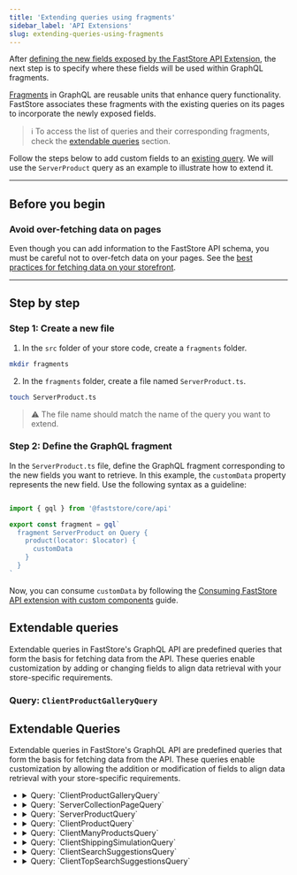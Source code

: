 ```yaml
---
title: 'Extending queries using fragments'
sidebar_label: 'API Extensions'
slug: extending-queries-using-fragments
---
```


After [defining the new fields exposed by the FastStore API Extension](https://developers.vtex.com/docs/guides/faststore/api-extensions-extending-api-schema), the next step is to specify where these fields will be used within GraphQL fragments.

[Fragments](https://graphql.org/learn/queries/#fragments) in GraphQL are reusable units that enhance query functionality. FastStore associates these fragments with the existing queries on its pages to incorporate the newly exposed fields.

> ℹ️ To access the list of queries and their corresponding fragments, check the [extendable queries](https://developers.vtex.com/docs/guides/faststore/api-extensions-extending-queries-using-fragments) section.

Follow the steps below to add custom fields to an [existing query](https://developers.vtex.com/docs/guides/faststore/api-extensions-extending-queries-using-fragments#extendable-queries). We will use the `ServerProduct` query as an example to illustrate how to extend it.

---
## Before you begin

### Avoid over-fetching data on pages
 
Even though you can add information to the FastStore API schema, you must be careful not to over-fetch data on your pages. See the [best practices for fetching data on your storefront](https://developers.vtex.com/docs/guides/faststore/api-extensions-overview#best-practices-for-fetching-data).

---

## Step by step

### Step 1: Create a new file

1. In the `src` folder of your store code, create a `fragments` folder.

  ```bash
  mkdir fragments
```

2. In the `fragments` folder, create a file named `ServerProduct.ts`. 

  ```bash
  touch ServerProduct.ts
  ```

> ⚠️ The file name should match the name of the query you want to extend.

### Step 2: Define the GraphQL fragment

In the `ServerProduct.ts` file, define the GraphQL fragment corresponding to the new fields you want to retrieve. In this example, the `customData` property represents the new field. Use the following syntax as a guideline:

```ts src/fragments/ServerProduct.ts

import { gql } from '@faststore/core/api'

export const fragment = gql`
  fragment ServerProduct on Query {
    product(locator: $locator) {
      customData
    }
  }
`
```
Now, you can consume `customData` by following the [Consuming FastStore API extension with custom components](https://developers.vtex.com/docs/guides/faststore/api-extensions/consuming-api-extensions) guide.

## Extendable queries

Extendable queries in FastStore's GraphQL API are predefined queries that form the basis for fetching data from the API. 
These queries enable customization by adding or changing fields to align data retrieval with your store-specific requirements.


### Query: `ClientProductGalleryQuery`

## Extendable Queries

Extendable queries in FastStore's GraphQL API are predefined queries that form the basis for fetching data from the API.
These queries enable customization by allowing the addition or modification of fields to align data retrieval with your store-specific requirements.

<ul>
<li>
<details>
<summary>Query: `ClientProductGalleryQuery`</summary>
<table>
  <td>ClientProductGallery</td>
  <td>Client</td>
  <td>search</td>
  <td>PLP</td>
  <td>
    In the hook `useProductGalleryQuery()` from the `ProductListingPage` (`PLP`) and `Search` Pages.
  </td>
  <td>
    Products totalCount from [StorePageInfo](https://v1.faststore.dev/reference/api/objects#storepageinfo), and facets ([StoreFacet](https://v1.faststore.dev/reference/api/objects#storefacet)) from
    [StoreSearchResult](https://v1.faststore.dev/reference/api/objects#storesearchresult).
  </td>
  <td>
    Frontend data from the `useSearch()` and `useLocalizedVariables()`
    hooks, the latter uses `useSession()`.
  </td>
</table>
<br />

### How to consume it

    Use the `usePage()` hook when you have a single section that is used in more than one type of page.
    ```ts copy
    import { usePage } from "@faststore/core"

    const context = usePage()
    ```
    This hook returns one of the following types as context: `PDPContext`, `PLPContext`, or `SearchPageContext`, and you can decide how to handle it depending on the page that will use this hook by passing the types as generics.
    
    ```ts copy
    import { usePage } from "@faststore/core"

    const context = usePage<PLPContext | SearchPageContext>()
    ```
</details>
</li>
<li>
<details>
<summary>Query: `ServerCollectionPageQuery`</summary>
<table>
  <td>ServerCollectionPage</td>
  <td>Server</td>
  <td>collection</td>
  <td>PLP</td>
  <td>In the function `getStaticProps()` from `PLP`.</td>
  <td>
    seo, breadcrumbList and meta data from the collection ([StoreCollection](https://v1.faststore.dev/reference/api/objects#storecollection)).
  </td>
  <td>Collection `slug` that comes from URL.</td>
</table>
<br />

### How to consume it

    Use the `usePLP()` hook when integrating your section with a Product Listing Page (PLP).
    ```ts copy
    import { usePLP } from "@faststore/core"

    const context = usePLP()
    ```
</details>
</li>
<li>
<details>
<summary>Query: `ServerProductQuery`</summary>
<table>
  <td>ServerProduct</td>
  <td>Server</td>
  <td>product</td>
  <td>PDP</td>
  <td>In the function `getStaticProps()` from `PDP`.</td>
  <td>General product data from [StoreProduct](https://v1.faststore.dev/reference/api/objects#storeproduct).</td>
  <td>The `locator` with `slug` key/value.</td>
</table>
<br />

### How to consume it

    `usePDP()`: Use this hook when integrating your section with a Product Detail Page (PDP).

    ```ts copy
      import { usePDP } from "@faststore/core"

      const context = usePDP()
    ```
</details>
</li>
<li>
<details>
<summary>Query: `ClientProductQuery`</summary>
<table>
  <td>ClientProduct</td>
  <td>Client</td>
  <td>product</td>
  <td>PDP</td>
  <td>In the hook `useProductQuery()` from `PDP`.</td>
  <td>
    General product data from [StoreProduct](https://v1.faststore.dev/reference/api/objects#storeproduct) to update product data inside
    `PDP` (product coming from `ServerProductQuery` as fallback).
  </td>
  <td>
    Frontend data from the `useSession()` hook in the locator array with
    `id`, `channel`, `locale` as key/values.
  </td>
</table>
<br />

### How to consume it

    `usePDP()`: Use this hook when integrating your section with a Product Detail Page (PDP).

    ```ts copy
      import { usePDP } from "@faststore/core"

      const context = usePDP()
    ```
</details>
</li>
<li>
<details>
<summary>Query: `ClientManyProductsQuery`</summary>
<table>
  <td>ClientManyProducts</td>
  <td>Client</td>
  <td>search</td>
  <td>
    `PLP`, `Search Page`, and pages that use `ProductShelf`, and `ProductTiles` components.
  </td>
  <td>
    - In the hook `usePageProductsQuery()` from `PLP` and `Search Page`.
    <br />
    - In the hook `useProductsPrefetch()` to prefetch the previous (prev)
    and next (next) page from the current `PLP` or `Search Page`.
    <br />
    - In the hook `useProductsQuery()`, in `ProductShelf`, `ProductTiles`
    components, that can be used on multiple pages.
    <br />
  </td>
  <td>
    General products data ([StoreProduct](https://v1.faststore.dev/reference/api/objects#storeproduct)) with the `totalCount` from [StorePageInfo](https://v1.faststore.dev/reference/api/objects#storepageinfo).
  </td>
  <td>
    Frontend data from the `useLocalizedVariables()` and `useSession()` hooks.
  </td>
</table>
<br />

### How to consume it

    Use the `usePage()` hook when you have a single section that is used in more than one type of page.
    ```ts copy
    import { usePage } from "@faststore/core"

    const context = usePage()
    ```
    This hook returns one of the following types as context: `PDPContext`, `PLPContext`, or `SearchPageContext`, and you can decide how to handle it depending on the page that will use this hook by passing the types as generics.
    
    ```ts copy
    import { usePage } from "@faststore/core"

    const context = usePage<PLPContext | SearchPageContext>()
    ```
</details>
</li>
<li>
<details>
<summary>Query: `ClientShippingSimulationQuery`</summary>
<table>
  <td>ClientShippingSimulation</td>
  <td>Client</td>
  <td>shipping</td>
  <td>PDP</td>
  <td>In the `ShippingSimulation` component.</td>
  <td>
    General shipping simulation data with the `address` and `logisticsInfo`.
  </td>
  <td>
    Frontend `country`, and `postalCode` from `useSession()` hook, and the `items` Array of `IShippingItem` (`id`, `quantity`, and `seller`).
  </td>
</table>
<br />

### How to consume it

    You can use the experimental `useShippingSimulation_unstable()` hook, or the `getShippingSimulation_unstable()` function to retrieve shipping data in Overridable (custom) components.
</details>
</li>
<li>
<details>
<summary>Query: `ClientSearchSuggestionsQuery`</summary>
<table>
  <td>ClientSearchSuggestions</td>
  <td>Client</td>
  <td>search</td>
  <td>`SearchInput` component from `GlobalSection`.</td>
  <td>In the `SearchInput` component.</td>
  <td>General search data with the `suggestions` and `products`.</td>
  <td>Frontend data from `useSession()` hook, and the `term` searched.</td>
</table>
<br />

### How to consume it

You can use the experimental `useSuggestions_unstable()` hook to retrieve the search suggestions data in Overridable (custom) components.
</details>
</li>
<li>
<details>
<summary>Query: `ClientTopSearchSuggestionsQuery`</summary>
<table>
  <td>ClientTopSearchSuggestions</td>
  <td>Client</td>
  <td>search</td>
  <td>`SearchInput` component from `GlobalSection`.</td>
  <td>In the `SearchInput` component.</td>
  <td>The top searched suggestions.</td>
  <td>Frontend data from `useSession()` hook.</td>
</table>

### How to consume it

You can use the experimental `useTopSearch_unstable()` hook to retrieve the top search suggestions data in Overridable (custom) components.
</details>
</li>
</ul>

